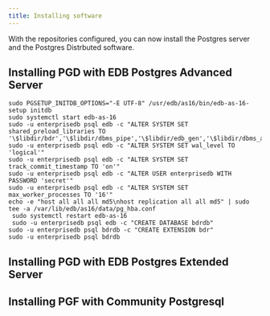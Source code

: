 ```yaml
---
title: Installing software
---
```


With the repositories configured, you can now install the Postgres server and the Postgres Distrbuted software.


## Installing PGD with EDB Postgres Advanced Server

```
sudo PGSETUP_INITDB_OPTIONS="-E UTF-8" /usr/edb/as16/bin/edb-as-16-setup initdb
sudo systemctl start edb-as-16
sudo -u enterprisedb psql edb -c "ALTER SYSTEM SET shared_preload_libraries TO '\$libdir/bdr','\$libdir/dbms_pipe','\$libdir/edb_gen','\$libdir/dbms_aq'"
sudo -u enterprisedb psql edb -c "ALTER SYSTEM SET wal_level TO 'logical'"
sudo -u enterprisedb psql edb -c "ALTER SYSTEM SET track_commit_timestamp TO 'on'"
sudo -u enterprisedb psql edb -c "ALTER USER enterprisedb WITH PASSWORD 'secret'"
sudo -u enterprisedb psql edb -c "ALTER SYSTEM SET max_worker_processes TO '16'"
echo -e "host all all all md5\nhost replication all all md5" | sudo tee -a /var/lib/edb/as16/data/pg_hba.conf
 sudo systemctl restart edb-as-16
 sudo -u enterprisedb psql edb -c "CREATE DATABASE bdrdb"
sudo -u enterprisedb psql bdrdb -c "CREATE EXTENSION bdr"
sudo -u enterprisedb psql bdrdb
```

## Installing PGD with EDB Postgres Extended Server


## Installing PGF with Community Postgresql

